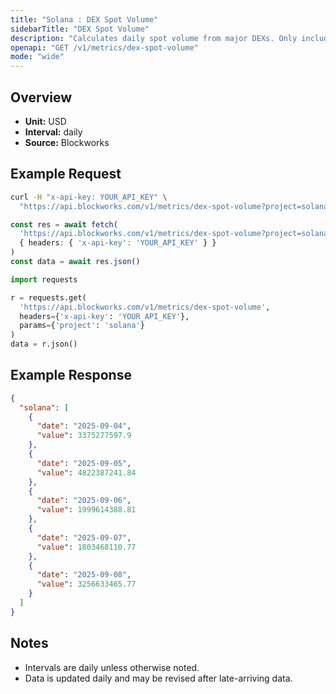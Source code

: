 ```yaml
---
title: "Solana : DEX Spot Volume"
sidebarTitle: "DEX Spot Volume"
description: "Calculates daily spot volume from major DEXs. Only includes volumes from fee-paying liquidity pools"
openapi: "GET /v1/metrics/dex-spot-volume"
mode: "wide"
---
```


## Overview

- **Unit:** USD
- **Interval:** daily
- **Source:** Blockworks

## Example Request

<CodeGroup>

```bash cURL
curl -H "x-api-key: YOUR_API_KEY" \
  "https://api.blockworks.com/v1/metrics/dex-spot-volume?project=solana"
```

```typescript TypeScript
const res = await fetch(
  'https://api.blockworks.com/v1/metrics/dex-spot-volume?project=solana',
  { headers: { 'x-api-key': 'YOUR_API_KEY' } }
)
const data = await res.json()
```

```python Python
import requests

r = requests.get(
  'https://api.blockworks.com/v1/metrics/dex-spot-volume',
  headers={'x-api-key': 'YOUR_API_KEY'},
  params={'project': 'solana'}
)
data = r.json()
```

</CodeGroup>

## Example Response

```json
{
  "solana": [
    {
      "date": "2025-09-04",
      "value": 3375277597.9
    },
    {
      "date": "2025-09-05",
      "value": 4822387241.84
    },
    {
      "date": "2025-09-06",
      "value": 1999614388.81
    },
    {
      "date": "2025-09-07",
      "value": 1803468110.77
    },
    {
      "date": "2025-09-08",
      "value": 3256633465.77
    }
  ]
}
```

## Notes
- Intervals are daily unless otherwise noted.
- Data is updated daily and may be revised after late-arriving data.
